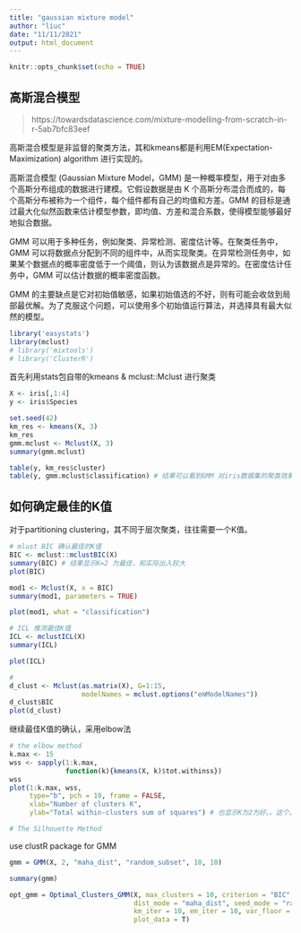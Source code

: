 ```yaml
---
title: "gaussian mixture model"
author: "liuc"
date: "11/11/2021"
output: html_document
---
```


```r
knitr::opts_chunk$set(echo = TRUE)
```

## 高斯混合模型

> https://towardsdatascience.com/mixture-modelling-from-scratch-in-r-5ab7bfc83eef


高斯混合模型是非监督的聚类方法，其和kmeans都是利用EM(Expectation-Maximization) algorithm 进行实现的。

高斯混合模型 (Gaussian Mixture Model，GMM) 是一种概率模型，用于对由多个高斯分布组成的数据进行建模。它假设数据是由 K 个高斯分布混合而成的，每个高斯分布被称为一个组件，每个组件都有自己的均值和方差。GMM 的目标是通过最大化似然函数来估计模型参数，即均值、方差和混合系数，使得模型能够最好地拟合数据。

GMM 可以用于多种任务，例如聚类、异常检测、密度估计等。在聚类任务中，GMM 可以将数据点分配到不同的组件中，从而实现聚类。在异常检测任务中，如果某个数据点的概率密度低于一个阈值，则认为该数据点是异常的。在密度估计任务中，GMM 可以估计数据的概率密度函数。

GMM 的主要缺点是它对初始值敏感，如果初始值选的不好，则有可能会收敛到局部最优解。为了克服这个问题，可以使用多个初始值运行算法，并选择具有最大似然的模型。

```r
library('easystats')
library(mclust)
# library('mixtools')
# library('ClusterR')

```

首先利用stats包自带的kmeans & mclust::Mclust 进行聚类

```r
X <- iris[,1:4]
y <- iris$Species

set.seed(42)
km_res <- kmeans(X, 3)
km_res
gmm.mclust <- Mclust(X, 3)
summary(gmm.mclust)

table(y, km_res$cluster)
table(y, gmm.mclust$classification) # 结果可以看到GMM 对iris数据集的聚类效果更好一些
```

## 如何确定最佳的K值

对于partitioning clustering，其不同于层次聚类，往往需要一个K值。

```r
# mlust BIC 确认最佳的K值
BIC <- mclust::mclustBIC(X)
summary(BIC) # 结果显示K=2 为最佳，和实际出入较大
plot(BIC)

mod1 <- Mclust(X, x = BIC)
summary(mod1, parameters = TRUE)

plot(mod1, what = "classification")

# ICL 推测最佳K值
ICL <- mclustICL(X)
summary(ICL)

plot(ICL)

#
d_clust <- Mclust(as.matrix(X), G=1:15, 
                  modelNames = mclust.options("emModelNames"))
d_clust$BIC
plot(d_clust)
```

继续最佳K值的确认，采用elbow法

```r
# the elbow method
k.max <- 15
wss <- sapply(1:k.max, 
              function(k){kmeans(X, k)$tot.withinss})
wss
plot(1:k.max, wss,
     type="b", pch = 19, frame = FALSE, 
     xlab="Number of clusters K",
     ylab="Total within-clusters sum of squares") # 也显示K为2为好。。这个。。。

# The Silhouette Method

```


use clustR package for GMM

```r
gmm = GMM(X, 2, "maha_dist", "random_subset", 10, 10)

summary(gmm)

opt_gmm = Optimal_Clusters_GMM(X, max_clusters = 10, criterion = "BIC", 
                               dist_mode = "maha_dist", seed_mode = "random_subset",
                               km_iter = 10, em_iter = 10, var_floor = 1e-10,
                               plot_data = T)
```



